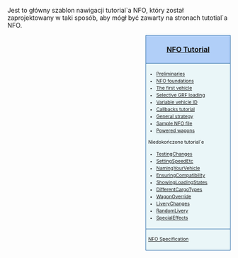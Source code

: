 <noinclude>
{{en/-}}<!--<br>--><!--{{ambox | text = w trakcie edycji.}}--><!-- --></noinclude><!--
--><noinclude>Jest to główny szablon nawigacji tutorial`a NFO, który został zaprojektowany w taki sposób, aby mógł być zawarty na stronach tutotial`a NFO.</noinclude><div style="float:right; padding-left:12px; background:none;"><div style="width:180px; border:1px solid #2f6fab; background:#b1cff8; padding:5px; -moz-border-radius-topleft:5px; -moz-border-radius-topright:5px; font-size: 12pt;">
<center><strong><font size="3">[[en/NFOTutorial|NFO Tutorial]]</font></strong></center>
</div>
<div style="width:180px;  border:1px solid #2f6fab; border-top-width: 0px; background:#eaf6f8; padding:5px; font-size: 8pt; line-height: 12pt;">

* [http://www.tt-wiki.net/wiki/Preliminaries Preliminaries]
* [http://www.tt-wiki.net/wiki/NFO_Foundations NFO foundations]
* [http://www.tt-wiki.net/wiki/The_First_Vehicle The first vehicle]
* [http://www.tt-wiki.net/wiki/Selective_GRF_Loading Selective GRF loading]
* [http://www.tt-wiki.net/wiki/Variable_Vehicle_ID Variable vehicle ID]
* [[pl/Development/NewGRF/NFO Tutorial/Callbacks|Callbacks tutorial]]
* [http://www.tt-wiki.net/wiki/General_strategy_for_implementing_new_graphics General strategy]
* [http://www.tt-wiki.net/wiki/Sample_NFO_file Sample NFO file]
* [http://www.tt-wiki.net/wiki/Powered_wagons Powered wagons]
; Niedokończone tutorial`e
* [http://www.tt-wiki.net/wiki/TestingChanges TestingChanges]
* [http://www.tt-wiki.net/wiki/SettingSpeedEtc SettingSpeedEtc]
* [http://www.tt-wiki.net/wiki/NamingYourVehicle NamingYourVehicle]
* [http://www.tt-wiki.net/wiki/EnsuringCompatibility EnsuringCompatibility]
* [http://www.tt-wiki.net/wiki/ShowingLoadingStates ShowingLoadingStates]
* [http://www.tt-wiki.net/wiki/DifferentCargoTypes DifferentCargoTypes]
* [http://www.tt-wiki.net/wiki/WagonOverride WagonOverride]
* [http://www.tt-wiki.net/wiki/LiveryChanges LiveryChanges]
* [http://www.tt-wiki.net/wiki/RandomLivery RandomLivery]
* [http://www.tt-wiki.net/wiki/SpecialEffects SpecialEffects]

</div>
<div style="width:180px;  border:1px solid #2f6fab; border-top-width: 0px; background:#eaf6f8; padding:5px; font-size: 8pt; line-height: 12pt;">

;[http://newgrf-specs.tt-wiki.net/wiki/Main_Page NFO Specification]

</div>
</div><noinclude>[[Category:pl/User/Extrazi/szablony|{{PAGENAME}}]]</noinclude>